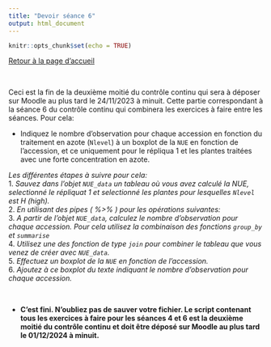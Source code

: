 ```yaml
---
title: "Devoir séance 6"
output: html_document
---
```


```r
knitr::opts_chunk$set(echo = TRUE)
```


[Retour à la page d'accueil](https://scortijo.github.io/2024_L3_R/)

<br>

Ceci est la fin de la deuxième moitié du contrôle continu qui sera à déposer sur Moodle au plus tard le 24/11/2023 à minuit. Cette partie correspondant à la séance 6 du contrôle continu qui combinera les exercices à faire entre les séances. Pour cela:

- Indiquez le nombre d'observation pour chaque accession en fonction du traitement en azote (`Nlevel`) à un boxplot de la `NUE` en fonction de l'accession, et ce uniquement pour le répliqua 1 et les plantes traitées avec une forte concentration en azote.

*Les différentes étapes à suivre pour cela:*   
1. *Sauvez dans l'objet `NUE_data` un tableau où vous avez calculé la NUE,  selectionné le répliquat 1 et selectionné les plantes pour lesquelles `Nlevel` est H (high).*   
2. *En utilisant des pipes ( %>% ) pour les opérations suivantes:*   
3. *A partir de l'objet `NUE_data`, calculez le nombre d'observation pour chaque accession. Pour cela utilisez la combinaison des fonctions `group_by` et `summarise`*   
4. *Utilisez une des fonction de type `join` pour combiner le tableau que vous venez de créer avec `NUE_data`.*   
5. *Effectuez un boxplot de la `NUE` en fonction de l'accession.*   
6. *Ajoutez à ce boxplot du texte indiquant le nombre d'observation pour chaque accession.*   


<br>

- **C'est fini. N'oubliez pas de sauver votre fichier. Le script contenant tous les exercices à faire pour les séances 4 et 6 est la deuxième moitié du contrôle continu et doit être déposé sur Moodle au plus tard le 01/12/2024 à minuit.**

<br>

